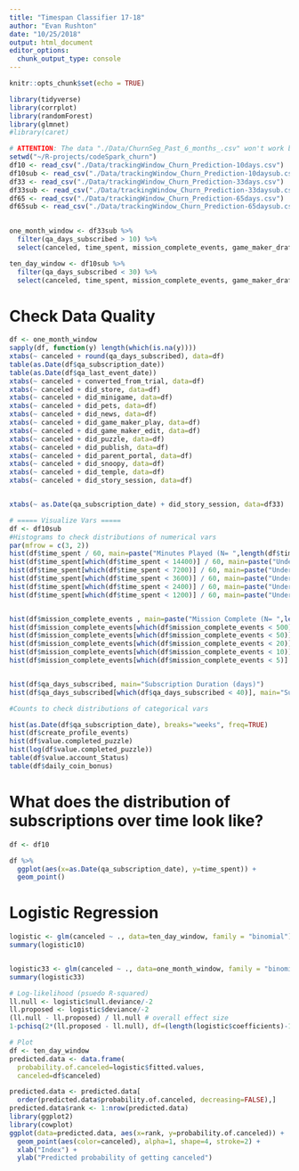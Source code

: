 ```yaml
---
title: "Timespan Classifier 17-18"
author: "Evan Rushton"
date: "10/25/2018"
output: html_document
editor_options: 
  chunk_output_type: console
---
```


```r
knitr::opts_chunk$set(echo = TRUE)
```

```r
library(tidyverse)
library(corrplot)
library(randomForest)
library(glmnet)
#library(caret)
```

```r

# ATTENTION: The data "./Data/ChurnSeg_Past_6_months_.csv" won't work because it is aggregated aross subscription duration. Need to constrain the data during aggregation step in JQL as J.F. did in his pull. "./Data/Churn_5-week_windows_Past_3_months.csv" is not up-to-date with a few factors we want to include and a recent date range
setwd("~/R-projects/codeSpark_churn")
df10 <- read_csv("./Data/trackingWindow_Churn_Prediction-10days.csv")
df10sub <- read_csv("./Data/trackingWindow_Churn_Prediction-10daysub.csv")
df33 <- read_csv("./Data/trackingWindow_Churn_Prediction-33days.csv")
df33sub <- read_csv("./Data/trackingWindow_Churn_Prediction-33daysub.csv")
df65 <- read_csv("./Data/trackingWindow_Churn_Prediction-65days.csv")
df65sub <- read_csv("./Data/trackingWindow_Churn_Prediction-65daysub.csv")
   

one_month_window <- df33sub %>% 
  filter(qa_days_subscribed > 10) %>% 
  select(canceled, time_spent, mission_complete_events, game_maker_drafts, daily_coin_bonus, store_sessions, pet_days, studio_publishes, mission_reload_events, three_starred_levels, minigame_events, clicked_news_events, game_maker_play_events, game_maker_edit_events, parent_portal_tab_events, sandbox_events, app_open_events, snoopy, temple, story_session, did_store, did_minigame, did_pets, did_news, did_game_maker_play, did_game_maker_edit, did_puzzle, did_publish, did_parent_portal, did_snoopy, did_temple, did_story_session)

ten_day_window <- df10sub %>% 
  filter(qa_days_subscribed < 30) %>% 
  select(canceled, time_spent, mission_complete_events, game_maker_drafts, daily_coin_bonus, store_sessions, pet_days, studio_publishes, mission_reload_events, three_starred_levels, minigame_events, clicked_news_events, game_maker_play_events, game_maker_edit_events, parent_portal_tab_events, sandbox_events, app_open_events, snoopy, temple, story_session, did_store, did_minigame, did_pets, did_news, did_game_maker_play, did_game_maker_edit, did_puzzle, did_publish, did_parent_portal, did_snoopy, did_temple, did_story_session)
```

# Check Data Quality

```r
df <- one_month_window
sapply(df, function(y) length(which(is.na(y))))
xtabs(~ canceled + round(qa_days_subscribed), data=df)
table(as.Date(df$qa_subscription_date))
table(as.Date(df$qa_last_event_date))
xtabs(~ canceled + converted_from_trial, data=df)
xtabs(~ canceled + did_store, data=df)
xtabs(~ canceled + did_minigame, data=df)
xtabs(~ canceled + did_pets, data=df)
xtabs(~ canceled + did_news, data=df)
xtabs(~ canceled + did_game_maker_play, data=df)
xtabs(~ canceled + did_game_maker_edit, data=df)
xtabs(~ canceled + did_puzzle, data=df)
xtabs(~ canceled + did_publish, data=df)
xtabs(~ canceled + did_parent_portal, data=df)
xtabs(~ canceled + did_snoopy, data=df)
xtabs(~ canceled + did_temple, data=df)
xtabs(~ canceled + did_story_session, data=df)


xtabs(~ as.Date(qa_subscription_date) + did_story_session, data=df33)

```



```r
# ===== Visualize Vars =====
df <- df10sub
#Histograms to check distributions of numerical vars
par(mfrow = c(3, 2)) 
hist(df$time_spent / 60, main=paste("Minutes Played (N= ",length(df$time_spent),")", sep=""), xlab="")
hist(df$time_spent[which(df$time_spent < 14400)] / 60, main=paste("Under 240 mins (N= ",length(df$time_spent[which(df$time_spent < 14400)]),")", sep=""), xlab="")
hist(df$time_spent[which(df$time_spent < 7200)] / 60, main=paste("Under 120 mins (N= ",length(df$time_spent[which(df$time_spent < 7200)]),")", sep=""), xlab="") 
hist(df$time_spent[which(df$time_spent < 3600)] / 60, main=paste("Under 60 mins (N= ",length(df$time_spent[which(df$time_spent < 3600)]),")", sep=""), xlab="") 
hist(df$time_spent[which(df$time_spent < 2400)] / 60, main=paste("Under 40 mins (N= ",length(df$time_spent[which(df$time_spent < 2400)]),")", sep=""), xlab="") 
hist(df$time_spent[which(df$time_spent < 1200)] / 60, main=paste("Under 20 mins (N= ",length(df$time_spent[which(df$time_spent < 1200)]),")", sep=""), xlab="") 


hist(df$mission_complete_events , main=paste("Mission Complete (N= ",length(df$mission_complete_events),")", sep=""), xlab="")
hist(df$mission_complete_events[which(df$mission_complete_events < 500)] , main=paste("Under 500 complete (N= ",length(df$mission_complete_events[which(df$mission_complete_events < 500)]),")", sep=""), xlab="")
hist(df$mission_complete_events[which(df$mission_complete_events < 50)] , main=paste("Under 50 complete (N= ",length(df$mission_complete_events[which(df$mission_complete_events < 50)]),")", sep=""), xlab="")
hist(df$mission_complete_events[which(df$mission_complete_events < 20)] , main=paste("Under 20 complete (N= ",length(df$mission_complete_events[which(df$mission_complete_events < 20)]),")", sep=""), xlab="")
hist(df$mission_complete_events[which(df$mission_complete_events < 10)] , main=paste("Under 10 complete (N= ",length(df$mission_complete_events[which(df$mission_complete_events < 10)]),")", sep=""), xlab="")
hist(df$mission_complete_events[which(df$mission_complete_events < 5)] , main=paste("Under 5 complete (N= ",length(df$mission_complete_events[which(df$mission_complete_events < 5)]),")", sep=""), xlab="")


hist(df$qa_days_subscribed, main="Subscription Duration (days)")
hist(df$qa_days_subscribed[which(df$qa_days_subscribed < 40)], main="Subscription Duration (Under 40 days)")

#Counts to check distributions of categorical vars

hist(as.Date(df$qa_subscription_date), breaks="weeks", freq=TRUE)
hist(df$create_profile_events)
hist(df$value.completed_puzzle)
hist(log(df$value.completed_puzzle))
table(df$value.account_Status)
table(df$daily_coin_bonus)


```

# What does the distribution of subscriptions over time look like?

```r
df <- df10

df %>% 
  ggplot(aes(x=as.Date(qa_subscription_date), y=time_spent)) +
  geom_point()

```

# Logistic Regression
```r
logistic <- glm(canceled ~ ., data=ten_day_window, family = "binomial")
summary(logistic10)


logistic33 <- glm(canceled ~ ., data=one_month_window, family = "binomial")
summary(logistic33)

# Log-likelihood (psuedo R-squared)
ll.null <- logistic$null.deviance/-2
ll.proposed <- logistic$deviance/-2
(ll.null - ll.proposed) / ll.null # overall effect size
1-pchisq(2*(ll.proposed - ll.null), df=(length(logistic$coefficients)-1))

# Plot
df <- ten_day_window
predicted.data <- data.frame(
  probability.of.canceled=logistic$fitted.values,
  canceled=df$canceled)

predicted.data <- predicted.data[
  order(predicted.data$probability.of.canceled, decreasing=FALSE),]
predicted.data$rank <- 1:nrow(predicted.data)
library(ggplot2)
library(cowplot)
ggplot(data=predicted.data, aes(x=rank, y=probability.of.canceled)) +
  geom_point(aes(color=canceled), alpha=1, shape=4, stroke=2) +
  xlab("Index") +
  ylab("Predicted probability of getting canceled")
 
```

